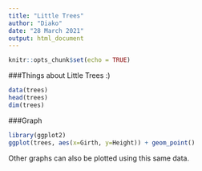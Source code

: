 ```yaml
---
title: "Little Trees"
author: "Diako"
date: "28 March 2021"
output: html_document
---
```


```r
knitr::opts_chunk$set(echo = TRUE)
```
###Things about Little Trees :)

```r
data(trees)
head(trees)
dim(trees)
```

###Graph
```r
library(ggplot2)
ggplot(trees, aes(x=Girth, y=Height)) + geom_point()
```

Other graphs can also be plotted using this same data.